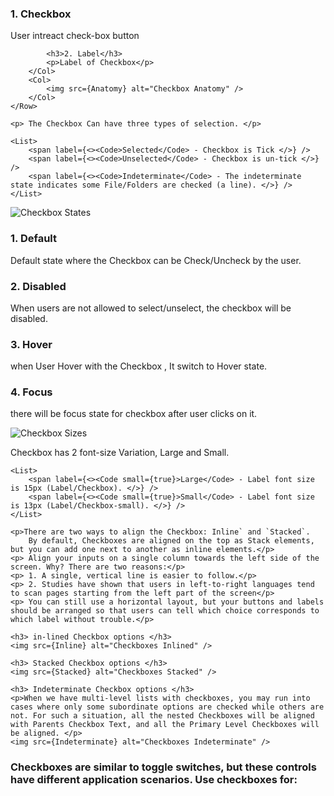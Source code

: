 

<Section title="Anatomy">
	<Row>
		<Col>
    		<h3 style={{marginTop: 0}}>1. Checkbox</h3>
    		<p>User intreact check-box button</p>

    		<h3>2. Label</h3>
    		<p>Label of Checkbox</p>
    	</Col>
		<Col>
    		<img src={Anatomy} alt="Checkbox Anatomy" />
    	</Col>
    </Row>
</Section>

<Section title="Selection">

	<p> The Checkbox Can have three types of selection. </p>

	<List>
		<span label={<><Code>Selected</Code> - Checkbox is Tick </>} />
		<span label={<><Code>Unselected</Code> - Checkbox is un-tick </>} />
		<span label={<><Code>Indeterminate</Code> - The indeterminate state indicates some File/Folders are checked (a line). </>} />
	</List>
	
</Section>

<Section title="States">
   <img src={States} alt="Checkbox States" />
   
   <h3 style={{marginTop: 30}}>1. Default</h3>
   <p> Default state where the Checkbox can be Check/Uncheck by the user.</p>

   <h3>2. Disabled</h3>
   <p>When users are not allowed to select/unselect, the checkbox will be disabled.</p>

   <h3>3. Hover</h3>
   <p>when User Hover with the Checkbox , It switch to Hover state.</p>

   <h3>4. Focus</h3>
   <p>there will be focus state for checkbox after user clicks on it.</p>

</Section>

<Section title="Size">

   <img src={Size} alt="Checkbox Sizes" />

   <p> Checkbox has 2 font-size Variation, Large and Small. </p>

	<List>
		<span label={<><Code small={true}>Large</Code> - Label font size is 15px (Label/Checkbox). </>} />
		<span label={<><Code small={true}>Small</Code> - Label font size is 13px (Label/Checkbox-small). </>} />
	</List>
</Section>

<Section title="Alignment">

	<p>There are two ways to align the Checkbox: Inline` and `Stacked`. 
		By default, Checkboxes are aligned on the top as Stack elements, but you can add one next to another as inline elements.</p>
	<p> Align your inputs on a single column towards the left side of the screen. Why? There are two reasons:</p>
	<p> 1. A single, vertical line is easier to follow.</p>
	<p> 2. Studies have shown that users in left-to-right languages tend to scan pages starting from the left part of the screen</p>
	<p> You can still use a horizontal layout, but your buttons and labels should be arranged so that users can tell which choice corresponds to which label without trouble.</p>
	
	<h3> in-lined Checkbox options </h3>
	<img src={Inline} alt="Checkboxes Inlined" />

	<h3> Stacked Checkbox options </h3>
	<img src={Stacked} alt="Checkboxes Stacked" />

	<h3> Indeterminate Checkbox options </h3>
	<p>When we have multi-level lists with checkboxes, you may run into cases where only some subordinate options are checked while others are not. For such a situation, all the nested Checkboxes will be aligned with Parents Checkbox Text, and all the Primary Level Checkboxes will be aligned. </p>
	<img src={Indeterminate} alt="Checkboxes Indeterminate" />
	
</Section>

<Section title="Usecase - Checkbox">

<h3>Checkboxes are similar to toggle switches, but these controls have different application scenarios. Use checkboxes for:</h3>
<List>
	<span label="Actions requiring users' final review come into effect after confirmation through clicking the Submit (or any relevant) button." />
	<span label="Forms that have other steps users must take after selecting/deselecting checkboxes." />
	<span label="Multiple-selection lists of options under one category." />
	<span label="Actions that require a visually clear on/off state." />
	<span label="Checkboxes have labels and can be used alone (such as a checkbox granting permission to Share Anonymous usage data) or stacked on top of each other for other options." />
</List>
</Section>